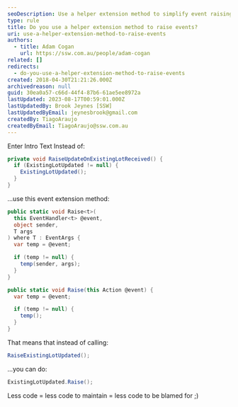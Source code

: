 ```yaml
---
seoDescription: Use a helper extension method to simplify event raising and reduce code maintenance complexity.
type: rule
title: Do you use a helper extension method to raise events?
uri: use-a-helper-extension-method-to-raise-events
authors:
  - title: Adam Cogan
    url: https://ssw.com.au/people/adam-cogan
related: []
redirects:
  - do-you-use-a-helper-extension-method-to-raise-events
created: 2018-04-30T21:21:26.000Z
archivedreason: null
guid: 30ea0a57-c66d-44f4-87b6-61ae5ee8972a
lastUpdated: 2023-08-17T00:59:01.000Z
lastUpdatedBy: Brook Jeynes [SSW]
lastUpdatedByEmail: jeynesbrook@gmail.com
createdBy: TiagoAraujo
createdByEmail: TiagoAraujo@ssw.com.au
---
```


Enter Intro Text
Instead of:

```csharp
private void RaiseUpdateOnExistingLotReceived() {
  if (ExistingLotUpdated != null) {
    ExistingLotUpdated();
  }
}
```

...use this event extension method:

```csharp
public static void Raise<t>(
  this EventHandler<t> @event,
  object sender,
  T args
) where T : EventArgs {
  var temp = @event;

  if (temp != null) {
    temp(sender, args);
  }
}

public static void Raise(this Action @event) {
  var temp = @event;

  if (temp != null) {
    temp();
  }
}
```

That means that instead of calling:

```csharp
RaiseExistingLotUpdated();
```

...you can do:

```csharp
ExistingLotUpdated.Raise();
```

Less code = less code to maintain = less code to be blamed for ;)

